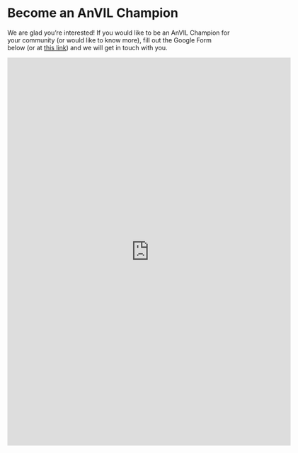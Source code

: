 # Become an AnVIL Champion {#become-champion}

We are glad you’re interested! If you would like to be an AnVIL Champion for your community (or would like to know more), fill out the Google Form below (or at [this link](https://docs.google.com/forms/d/1YAtZ9dt5l-77ModVXNsJt6oEuiNR6kDJTf_9Bxntdfg/edit)) and we will get in touch with you.

<iframe src="https://docs.google.com/forms/d/e/1FAIpQLSetfY8XRhlP-kOjJkt8w0IMEYbqtDe1ZmQYiCvDPNxS_GKWpA/viewform?embedded=true" width="640" height="877" frameborder="0" marginheight="0" marginwidth="0">Loading…</iframe>
